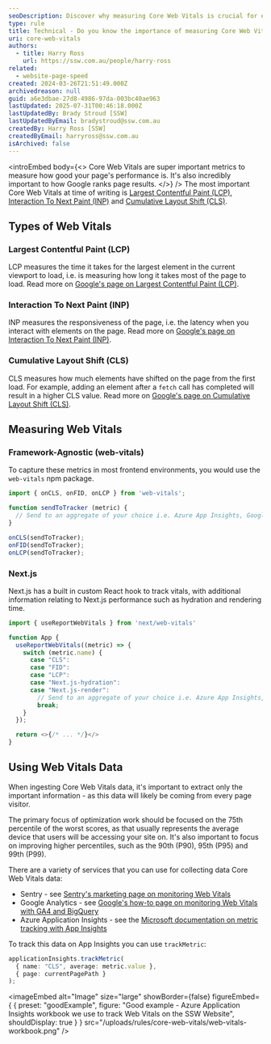 ```yaml
---
seoDescription: Discover why measuring Core Web Vitals is crucial for enhancing page performance and boosting your site's SEO rankings.
type: rule
title: Technical - Do you know the importance of measuring Core Web Vitals?
uri: core-web-vitals
authors:
  - title: Harry Ross
    url: https://ssw.com.au/people/harry-ross
related:
  - website-page-speed
created: 2024-03-26T21:51:49.000Z
archivedreason: null
guid: a6e3dbae-27d8-4986-97da-003bc40ae963
lastUpdated: 2025-07-31T00:46:18.000Z
lastUpdatedBy: Brady Stroud [SSW]
lastUpdatedByEmail: bradystroud@ssw.com.au
createdBy: Harry Ross [SSW]
createdByEmail: harryross@ssw.com.au
isArchived: false
---
```


<introEmbed
  body={<>
Core Web Vitals are super important metrics to measure how good your page's performance is. It's also incredibly important to how Google ranks page results.
  </>}
/>
The most important Core Web Vitals at time of writing is [Largest Contentful Paint (LCP)](https://web.dev/lcp/), [Interaction To Next Paint (INP)](https://web.dev/inp) and [Cumulative Layout Shift (CLS)](https://web.dev/cls/).

## Types of Web Vitals

### Largest Contentful Paint (LCP)

LCP measures the time it takes for the largest element in the current viewport to load, i.e. is measuring how long it takes most of the page to load. Read more on [Google's page on Largest Contentful Paint (LCP)](https://web.dev/articles/lcp).

### Interaction To Next Paint (INP)

INP measures the responsiveness of the page, i.e. the latency when you interact with elements on the page. Read more on [Google's page on Interaction To Next Paint (INP)](https://web.dev/articles/inp).

### Cumulative Layout Shift (CLS)

CLS measures how much elements have shifted on the page from the first load. For example, adding an element after a `fetch` call has completed will result in a higher CLS value. Read more on [Google's page on Cumulative Layout Shift (CLS)](https://web.dev/articles/cls).

## Measuring Web Vitals

### Framework-Agnostic (web-vitals)

To capture these metrics in most frontend environments, you would use the `web-vitals` npm package.

```js
import { onCLS, onFID, onLCP } from 'web-vitals';

function sendToTracker (metric) {
  // Send to an aggregate of your choice i.e. Azure App Insights, Google Analytics, Sentry, etc.
}

onCLS(sendToTracker);
onFID(sendToTracker);
onLCP(sendToTracker);
```

### Next.js

Next.js has a built in custom React hook to track vitals, with additional information relating to Next.js performance such as hydration and rendering time.

```js
import { useReportWebVitals } from 'next/web-vitals'

function App {
  useReportWebVitals((metric) => {
    switch (metric.name) {
      case "CLS":
      case "FID":
      case "LCP":
      case "Next.js-hydration":
      case "Next.js-render":
        // Send to an aggregate of your choice i.e. Azure App Insights, Google Analytics, Sentry, etc.
        break;
    }
  });

  return <>{/* ... */}</>
}
```

## Using Web Vitals Data

When ingesting Core Web Vitals data, it's important to extract only the important information - as this data will likely be coming from every page visitor.

The primary focus of optimization work should be focused on the 75th percentile of the worst scores, as that usually represents the average device that users will be accessing your site on. It's also important to focus on improving higher percentiles, such as the 90th (P90), 95th (P95) and 99th (P99).

There are a variety of services that you can use for collecting data Core Web Vitals data:

* Sentry - see [Sentry's marketing page on monitoring Web Vitals](https://sentry.io/for/web-vitals/)
* Google Analytics - see [Google's how-to page on monitoring Web Vitals with GA4 and BigQuery](https://web.dev/articles/vitals-ga4)
* Azure Application Insights - see the [Microsoft documentation on metric tracking with App Insights](https://learn.microsoft.com/en-us/azure/azure-monitor/app/api-custom-events-metrics?WT.mc_id=AZ-MVP-33518)

To track this data on App Insights you can use `trackMetric`:

```ts
applicationInsights.trackMetric(
  { name: "CLS", average: metric.value },
  { page: currentPagePath }
);
```
<imageEmbed
  alt="Image"
  size="large"
  showBorder={false}
  figureEmbed={ {
    preset: "goodExample",
    figure: "Good example - Azure Application Insights workbook we use to track Web Vitals on the SSW Website",
    shouldDisplay: true
  } }
  src="/uploads/rules/core-web-vitals/web-vitals-workbook.png"
/>
